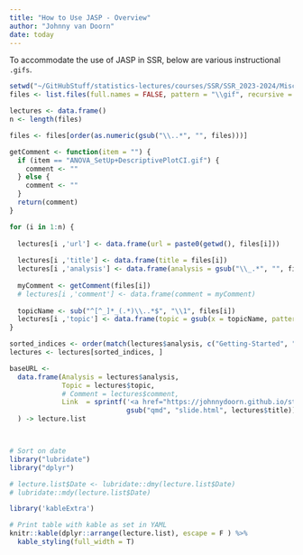 ```yaml
---
title: "How to Use JASP - Overview"
author: "Johnny van Doorn"
date: today
---
```


To accommodate the use of JASP in SSR, below are various instructional `.gifs`.

```r
setwd("~/GitHubStuff/statistics-lectures/courses/SSR/SSR_2023-2024/MiscFiles_J/JASP_Gifs")
files <- list.files(full.names = FALSE, pattern = "\\gif", recursive = T)

lectures <- data.frame()
n <- length(files)

files <- files[order(as.numeric(gsub("\\..*", "", files)))]

getComment <- function(item = "") {
  if (item == "ANOVA_SetUp+DescriptivePlotCI.gif") {
    comment <- ""
  } else {
    comment <- ""
  }
  return(comment)
}

for (i in 1:n) {
  
  lectures[i ,'url'] <- data.frame(url = paste0(getwd(), files[i]))
  
  lectures[i ,'title'] <- data.frame(title = files[i])
  lectures[i ,'analysis'] <- data.frame(analysis = gsub("\\_.*", "", files[i] ))
  
  myComment <- getComment(files[i])
  # lectures[i ,'comment'] <- data.frame(comment = myComment)
  
  topicName <- sub("^[^_]*_(.*)\\..*$", "\\1", files[i])
  lectures[i ,'topic'] <- data.frame(topic = gsub(x = topicName, pattern = "_", replace = ""))
}

sorted_indices <- order(match(lectures$analysis, c("Getting-Started", "Descriptives", "ANOVA", "ANCOVA", "ANOVA-Factorial")))
lectures <- lectures[sorted_indices, ]

baseURL <-  
  data.frame(Analysis = lectures$analysis,
             Topic = lectures$topic,
             # Comment = lectures$comment,
             Link  = sprintf('<a href="https://johnnydoorn.github.io/statistics-lectures/courses/SSR/SSR_2023-2024/MiscFiles_J/JASP_Gifs/%s" target="_blank" class="external">link</a>', 
                             gsub("qmd", "slide.html", lectures$title)) 
  ) -> lecture.list



# Sort on date
library("lubridate")
library("dplyr")

# lecture.list$Date <- lubridate::dmy(lecture.list$Date)
# lubridate::mdy(lecture.list$Date)

library('kableExtra')

# Print table with kable as set in YAML
knitr::kable(dplyr::arrange(lecture.list), escape = F ) %>%
  kable_styling(full_width = T)
```
